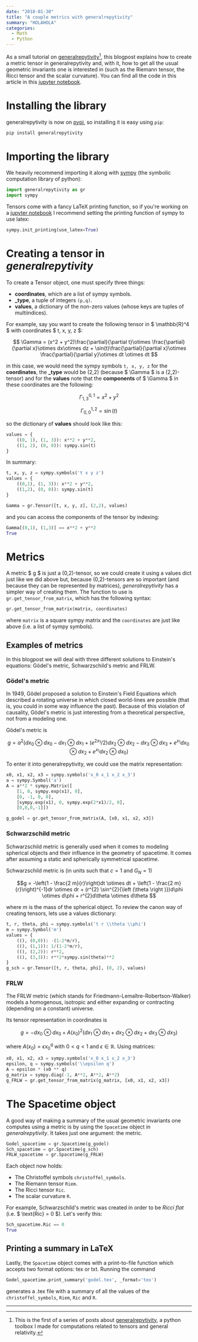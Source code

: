 ```yaml
---
date: "2018-01-30"
title: "A couple metrics with generalrepytivity"
summary: "HOLAHOLA"
categories:
  - Math
  - Python
---
```



As a small tutorial on [generalrepytivity](https://github.com/miguelgondu/generalrepytivity)[^1], this blogpost explains
how to create a metric tensor in generalrepytivity and, with it,
how to get all the usual geometric invariants one is interested in
(such as the Riemann tensor, the Ricci tensor and the scalar 
curvature). You can find all the code in this article in this
[jupyter notebook](https://gist.github.com/miguelgondu/2fb6d97291a1478d8522ad7b9410748c).

# Installing the library

generalrepytivity is now on [pypi](https://pypi.python.org/pypi?name=generalrepytivity&version=0.1.0&:action=display), so installing it is easy using `pip`:

```bash
pip install generalrepytivity
```

# Importing the library
We heavily recommend importing it along with [sympy](http://www.sympy.org/en/index.html)
(the symbolic computation library of python):

```python
import generalrepytivity as gr
import sympy
```

Tensors come with a fancy LaTeX printing function, so if 
you're working on a [jupyter notebook](http://jupyter.org/) I recommend setting
the printing function of sympy to use latex:

```python
sympy.init_printing(use_latex=True)
```

# Creating a tensor in *generalrepytivity*

To create a Tensor object, one must specify three things:

- **coordinates**, which are a list of sympy symbols.
- **_type**, a tuple of integers `(p,q)`.
- **values**, a dictionary of the non-zero values (whose keys
  are tuples of multiindices).

For example, say you want to create the following tensor in $ \mathbb{R}^4 $ with coordinates $ t, x, y, z $:

$$ \Gamma = (x^2 + y^2)\frac{\partial}{\partial t}\otimes \frac{\partial}{\partial x}\otimes dx\otimes dz + \sin(t)\frac{\partial}{\partial x}\otimes \frac{\partial}{\partial y}\otimes dt \otimes dt $$

in this case, we would need the sympy symbols `t, x, y, z` for the **coordinates**,
the **_type** would be (2,2) (because $ \Gamma $ is a (2,2)-tensor) and for the **values**
note that the **components** of $ \Gamma $ in these coordinates are the following:

$$\Gamma^{0, 1}_{1, 3} = x^2 + y^2$$

$$\Gamma^{1, 2}_{0, 0} = \sin(t)$$

so the dictionary of **values** should look like this:

```python
values = {
    ((0, 1), (1, 3)): x**2 + y**2,
    ((1, 2), (0, 0)): sympy.sin(t)
}
```
In summary:

```python
t, x, y, z = sympy.symbols('t x y z')
values = {
    ((0,1), (1, 3)): x**2 + y**2,
    ((1,2), (0, 0)): sympy.sin(t)
}

Gamma = gr.Tensor([t, x, y, z], (2,2), values)
```

and you can access the components of the tensor by indexing:
```python
Gamma[(0,1), (1,3)] == x**2 + y**2
True 
```

# Metrics

A metric $ g $ is just a (0,2)-tensor, so we could create it using a values dict
just like we did above but, because (0,2)-tensors are so important (and because
they can be represented by matrices), *generalrepytivity* has a simpler way of
creating them. The function to use is `gr.get_tensor_from_matrix`, which has the
following syntax:

```python
gr.get_tensor_from_matrix(matrix, coordinates)
```

where `matrix` is a square sympy matrix and the `coordinates` are just like above
(i.e. a list of sympy symbols).

## Examples of metrics

In this blogpost we will deal with three different solutions to Einstein's
equations: Gödel's metric, Schwarzschild's metric and FRLW.

### Gödel's metric

In 1949, Gödel proposed a solution to Einstein's Field Equations which described
a rotating universe in which closed world-lines are possible (that is, you could
in some way influence the past). Because of this violation of causality, Gödel's metric
is just interesting from a theoretical perspective, not from a modeling one.

Gödel's metric is

$$g = a^2(dx_0\otimes dx_0 - dx_1\otimes dx_1 + (e^{2x_1}/2)dx_2\otimes dx_2 - dx_3\otimes dx_3 + e^{x_1}dx_0\otimes dx_2 + e^{x_1}dx_2 \otimes dx_0) $$

To enter it into generalrepytivity, we could use the matrix representation:

```python
x0, x1, x2, x3 = sympy.symbols('x_0 x_1 x_2 x_3')
a = sympy.Symbol('a')
A = a**2 * sympy.Matrix([
    [1, 0, sympy.exp(x1), 0],
    [0, -1, 0, 0],
    [sympy.exp(x1), 0, sympy.exp(2*x1)/2, 0],
    [0,0,0,-1]])

g_godel = gr.get_tensor_from_matrix(A, [x0, x1, x2, x3])
```

### Schwarzschild metric

Schwarzschild metric is generally used when it comes to modeling spherical objects
and their influence in the geometry of spacetime. It comes after assuming a static
and spherically symmetrical spacetime.

Schwarzschild metric is (in units such that $c=1$ and $G_N = 1$)

$$g =  -\left(1 - \frac{2 m}{r}\right)dt \otimes dt + \left(1 - \frac{2 m}{r}\right)^{-1}dr \otimes dr + (r^{2} \sin^{2}{\left (\theta \right )})d\phi \otimes d\phi + r^{2}d\theta \otimes d\theta $$

where $m$ is the mass of the spherical object. To review the canon way of creating 
tensors, lets use a values dictionary:

```python
t, r, theta, phi = sympy.symbols('t r \\theta \\phi')
m = sympy.Symbol('m')
values = {
    ((), (0,0)): -(1-2*m/r),
    ((), (1,1)): 1/(1-2*m/r),
    ((), (2,2)): r**2,
    ((), (3,3)): r**2*sympy.sin(theta)**2
}
g_sch = gr.Tensor([t, r, theta, phi], (0, 2), values)
```

### FRLW

The FRLW metric (which stands for Friedmann-Lemaître-Robertson-Walker) models
a homogenous, isotropic and either expanding or contracting (depending on a 
constant) universe.

Its tensor representation in coordinates is

$$g = -dx_0\otimes dx_0 + A(x_0)^2(dx_1\otimes dx_1 + dx_2\otimes dx_2 + dx_3\otimes dx_3)$$

where $A(x_0) = \epsilon x_0^q$ with $0<q <1$ and $\epsilon\in\mathbb{R}$.
Using matrices:

```python
x0, x1, x2, x3 = sympy.symbols('x_0 x_1 x_2 x_3')
epsilon, q = sympy.symbols('\\epsilon q')
A = epsilon * (x0 ** q)
g_matrix = sympy.diag(-1, A**2, A**2, A**2)
g_FRLW = gr.get_tensor_from_matrix(g_matrix, [x0, x1, x2, x3])
```

# The Spacetime object

A good way of making a summary of the usual geometric invariants one computes using
a metric is by using the `Spacetime` object in *generalrepytivity*. It takes just
one argument: the metric.

```python
Godel_spacetime = gr.Spacetime(g_godel)
Sch_spacetime = gr.Spacetime(g_sch)
FRLW_spacetime = gr.Spacetime(g_FRLW)
```

Each object now holds:
* The Christoffel symbols `christoffel_symbols`.
* The Riemann tensor `Riem`.
* The Ricci tensor `Ric`.
* The scalar curvature `R`.

For example, Schwarzschild's metric was created in order to be *Ricci flat* (i.e.
$ \text{Ric} = 0 $). Let's verify this:

```python
Sch_spacetime.Ric == 0
True
```

## Printing a summary in LaTeX

Lastly, the `Spacetime` object comes with a print-to-file function which accepts
two format options: tex or txt. Running the command

```python
Godel_spacetime.print_summary('godel.tex', _format='tex')
```

generates a .tex file with a summary of all the values of the `christoffel_symbols`,
`Riem`, `Ric` and `R`.

---

[^1]: This is the first of a series of posts about [generalrepytivity](https://github.com/miguelgondu/generalrepytivity), a python toolbox I made for computations related to tensors and general relativity.
